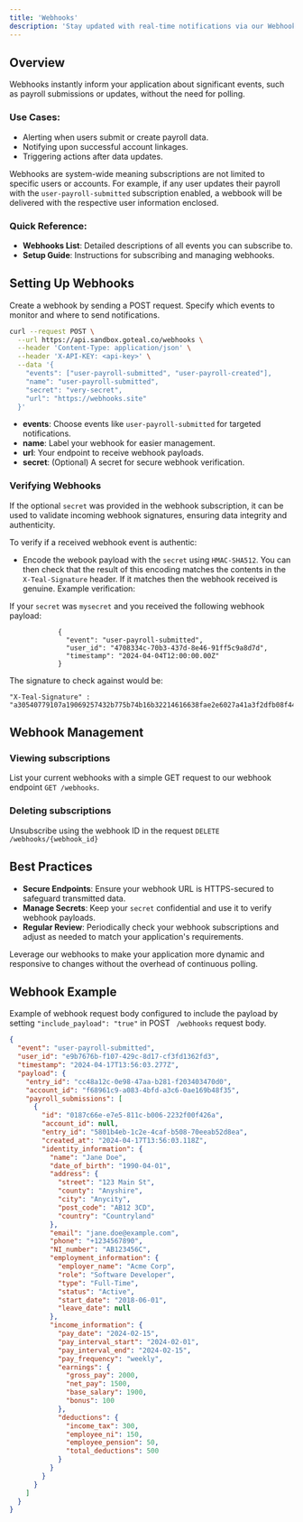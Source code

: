 ```yaml
---
title: 'Webhooks'
description: 'Stay updated with real-time notifications via our Webhooks service.'
--- 
```


## Overview
Webhooks instantly inform your application about significant events, such as payroll submissions or updates, without the need for polling.

### Use Cases:
- Alerting when users submit or create payroll data.
- Notifying upon successful account linkages.
- Triggering actions after data updates.

Webhooks are system-wide meaning subscriptions are not limited to specific users or accounts. For example, if any user updates their payroll with the `user-payroll-submitted` subscription enabled, a webbook will be delivered with the respective user information enclosed.

### Quick Reference:
- **Webhooks List**: Detailed descriptions of all events you can subscribe to.
- **Setup Guide**: Instructions for subscribing and managing webhooks.

## Setting Up Webhooks

Create a webhook by sending a POST request. Specify which events to monitor and where to send notifications.

```bash
curl --request POST \
  --url https://api.sandbox.goteal.co/webhooks \
  --header 'Content-Type: application/json' \
  --header 'X-API-KEY: <api-key>' \
  --data '{
    "events": ["user-payroll-submitted", "user-payroll-created"],
    "name": "user-payroll-submitted",
    "secret": "very-secret",
    "url": "https://webhooks.site"
  }'
```
- **events**: Choose events like `user-payroll-submitted` for targeted notifications.
- **name**: Label your webhook for easier management.
- **url**: Your endpoint to receive webhook payloads.
- **secret**: (Optional) A secret for secure webhook verification.

### Verifying Webhooks
If the optional `secret` was provided in the webhook subscription, it can be used to validate incoming webhook signatures, ensuring data integrity and authenticity.

To verify if a received webhook event is authentic:
- Encode the webook payload with the `secret` using `HMAC-SHA512`. You can then check that the result of this encoding matches the contents in the
`X-Teal-Signature` header. If it matches then the webhook received is genuine. Example verification:

If your `secret` was `mysecret` and you received the following webhook payload:

```
            {
              "event": "user-payroll-submitted",
              "user_id": "4708334c-70b3-437d-8e46-91ff5c9a8d7d",
              "timestamp": "2024-04-04T12:00:00.00Z"
            }
```

The signature to check against would be:

```
"X-Teal-Signature" : "a30540779107a19069257432b775b74b16b32214616638fae2e6027a41a3f2dfb08f44daf3862c335d08fb83501fc769f73d49a1cb137f96f31c6a7db412c197"
```



## Webhook Management

### Viewing subscriptions
List your current webhooks with a simple GET request to our webhook endpoint `GET /webhooks`.

### Deleting subscriptions
Unsubscribe using the webhook ID in the request `DELETE /webhooks/{webhook_id}`

## Best Practices

- **Secure Endpoints**: Ensure your webhook URL is HTTPS-secured to safeguard transmitted data.
- **Manage Secrets**: Keep your `secret` confidential and use it to verify webhook payloads.
- **Regular Review**: Periodically check your webhook subscriptions and adjust as needed to match your application's requirements.

Leverage our webhooks to make your application more dynamic and responsive to changes without the overhead of continuous polling.


## Webhook Example

Example of webhook request body configured to include the payload by setting
```"include_payload": "true"``` in POST ``` /webhooks``` request body.


```json
{
  "event": "user-payroll-submitted",
  "user_id": "e9b7676b-f107-429c-8d17-cf3fd1362fd3",
  "timestamp": "2024-04-17T13:56:03.277Z",
  "payload": {
    "entry_id": "cc48a12c-0e98-47aa-b281-f203403470d0",
    "account_id": "f68961c9-a083-4bfd-a3c6-0ae169b48f35",
    "payroll_submissions": [
      {
        "id": "0187c66e-e7e5-811c-b006-2232f00f426a",
        "account_id": null,
        "entry_id": "5801b4eb-1c2e-4caf-b508-70eeab52d8ea",
        "created_at": "2024-04-17T13:56:03.118Z",
        "identity_information": {
          "name": "Jane Doe",
          "date_of_birth": "1990-04-01",
          "address": {
            "street": "123 Main St",
            "county": "Anyshire",
            "city": "Anycity",
            "post_code": "AB12 3CD",
            "country": "Countryland"
          },
          "email": "jane.doe@example.com",
          "phone": "+1234567890",
          "NI_number": "AB123456C",
          "employment_information": {
            "employer_name": "Acme Corp",
            "role": "Software Developer",
            "type": "Full-Time",
            "status": "Active",
            "start_date": "2018-06-01",
            "leave_date": null
          },
          "income_information": {
            "pay_date": "2024-02-15",
            "pay_interval_start": "2024-02-01",
            "pay_interval_end": "2024-02-15",
            "pay_frequency": "weekly",
            "earnings": {
              "gross_pay": 2000,
              "net_pay": 1500,
              "base_salary": 1900,
              "bonus": 100
            },
            "deductions": {
              "income_tax": 300,
              "employee_ni": 150,
              "employee_pension": 50,
              "total_deductions": 500
            }
          }
        }
      }
    ]
  }
}
```